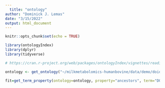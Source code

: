 ```yaml
---
  title: "ontology"
author: "Dominick J. Lemas"
date: "3/15/2022"
output: html_document
---
```

  
  ```r
knitr::opts_chunk$set(echo = TRUE)
```


```r

library(ontologyIndex)
library(dplyr)
library(tidyverse)

```

```r

# https://cran.r-project.org/web/packages/ontologyIndex/vignettes/reading-ontologies.html

ontology <- get_ontology("~/milkmetabolomics-humanbovine/data/demo/doid.obo")

```

```r

fit=get_term_property(ontology=ontology, property="ancestors", term="DOID:0080155", as_names=TRUE)









```